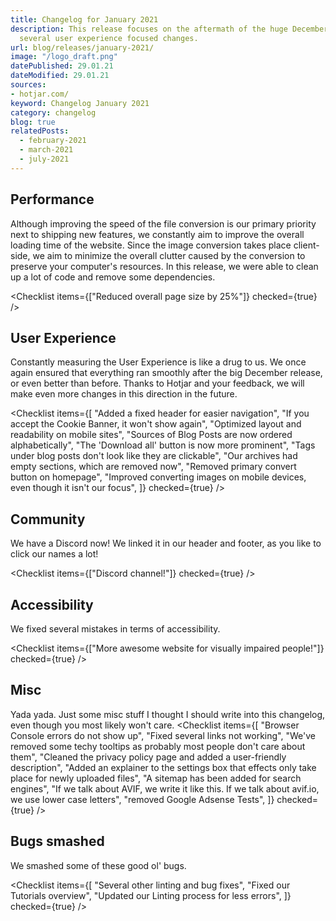 ```yaml
---
title: Changelog for January 2021
description: This release focuses on the aftermath of the huge December update, with
  several user experience focused changes.
url: blog/releases/january-2021/
image: "/logo_draft.png"
datePublished: 29.01.21
dateModified: 29.01.21
sources:
- hotjar.com/
keyword: Changelog January 2021
category: changelog
blog: true
relatedPosts: 
  - february-2021
  - march-2021
  - july-2021
---
```


## Performance

Although improving the speed of the file conversion is our primary priority next to shipping new features, we constantly aim to improve the overall loading time of the website. Since the image conversion takes place client-side, we aim to minimize the overall clutter caused by the conversion to preserve your computer's resources. In this release, we were able to clean up a lot of code and remove some dependencies. 

<Checklist items={["Reduced overall page size by 25%"]} checked={true} />

## User Experience

Constantly measuring the User Experience is like a drug to us. We once again ensured that everything ran smoothly after the big December release, or even better than before. Thanks to Hotjar and your feedback, we will make even more changes in this direction in the future. 

<Checklist
  items={[
    "Added a fixed header for easier navigation",
    "If you accept the Cookie Banner, it won't show again",
    "Optimized layout and readability on mobile sites",
    "Sources of Blog Posts are now ordered alphabetically",
    "The 'Download all' button is now more prominent",
    "Tags under blog posts don't look like they are clickable",
    "Our archives had empty sections, which are removed now",
    "Removed primary convert button on homepage",
    "Improved converting images on mobile devices, even though it isn't our focus",
  ]}
  checked={true}
/>

## Community

We have a Discord now! We linked it in our header and footer, as you like to click our names a lot! 

<Checklist items={["Discord channel!"]} checked={true} />

## Accessibility

We fixed several mistakes in terms of accessibility.

<Checklist
  items={["More awesome website for visually impaired people!"]}
  checked={true}
/>

## Misc

Yada yada. Just some misc stuff I thought I should write into this changelog, even though you most likely won't care. 
<Checklist
  items={[
    "Browser Console errors do not show up",
    "Fixed several links not working",
    "We've removed some techy tooltips as probably most people don't care about them",
    "Cleaned the privacy policy page and added a user-friendly description",
    "Added an explainer to the settings box that effects only take place for newly uploaded files",
    "A sitemap has been added for search engines",
    "If we talk about AVIF, we write it like this. If we talk about avif.io, we use lower case letters",
    "removed Google Adsense Tests",
  ]}
  checked={true}
/>
  
## Bugs smashed

We smashed some of these good ol' bugs.

<Checklist
  items={[
    "Several other linting and bug fixes",
    "Fixed our Tutorials overview",
    "Updated our Linting process for less errors",
  ]}
  checked={true}
/>
